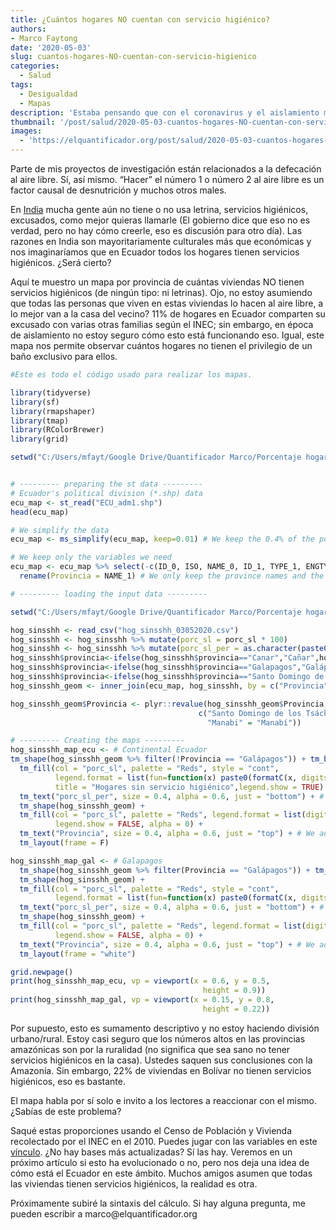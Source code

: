 ```yaml
---
title: ¿Cuántos hogares NO cuentan con servicio higiénico?
authors: 
- Marco Faytong
date: '2020-05-03'
slug: cuantos-hogares-NO-cuentan-con-servicio-higienico
categories:
  - Salud
tags:
  - Desigualdad
  - Mapas
description: 'Estaba pensando que con el coronavirus y el aislamiento muchas personas preferirán usar su propio baño y ningún baño más. ¿Todo el mundo en Ecuador puede hacerlo? En otras palabras, ¿todas las viviendas habitadas tienen baño propio? En este mapa lo muestro.'
thumbnail: '/post/salud/2020-05-03-cuantos-hogares-NO-cuentan-con-servicio-higienico.jpg'
images: 
  - 'https://elquantificador.org/post/salud/2020-05-03-cuantos-hogares-NO-cuentan-con-servicio-higienico.jpg'
---
```

Parte  de mis proyectos de investigación están relacionados a la defecación al aire libre. Sí, así mismo. "Hacer" el número 1 o número 2 al aire libre es un factor causal de desnutrición y muchos otros males.

En [India](https://www.nytimes.com/es/2017/09/07/espanol/india-banos-salud.html)  mucha gente aún no tiene o no usa letrina, servicios higiénicos, excusados, como mejor quieras llamarle (El gobierno dice que eso no es verdad, pero no hay cómo creerle, eso es discusión para otro día). Las razones en India son mayoritariamente culturales más que económicas y nos imaginaríamos que en Ecuador todos los hogares tienen servicios higiénicos. ¿Será cierto?

Aquí te muestro un mapa por provincia de cuántas viviendas NO tienen servicios higiénicos (de ningún tipo: ni letrinas). Ojo, no estoy asumiendo que todas las personas que viven en estas viviendas lo hacen al aire libre, a lo mejor van a la casa del vecino? 11% de hogares en Ecuador comparten su excusado con varias otras familias según el INEC; sin embargo, en época de aislamiento no estoy seguro cómo esto está funcionando eso. Igual, este mapa nos permite observar cuántos hogares no tienen el privilegio de un baño exclusivo para ellos.  

```r

#Este es todo el código usado para realizar los mapas.

library(tidyverse)
library(sf)
library(rmapshaper)
library(tmap)
library(RColorBrewer)
library(grid)

setwd("C:/Users/mfayt/Google Drive/Quantificador Marco/Porcentaje hogares sin latrina")


# --------- preparing the st data ---------
# Ecuador's political division (*.shp) data
ecu_map <- st_read("ECU_adm1.shp")
head(ecu_map)

# We simplify the data
ecu_map <- ms_simplify(ecu_map, keep=0.01) # We keep the 0.4% of the polygon

# We keep only the variables we need
ecu_map <- ecu_map %>% select(-c(ID_0, ISO, NAME_0, ID_1, TYPE_1, ENGTYPE_1, NL_NAME_1, VARNAME_1)) %>%
  rename(Provincia = NAME_1) # We only keep the province names and the geometry

```

```r
# --------- loading the input data ---------

setwd("C:/Users/mfayt/Google Drive/Quantificador Marco/Porcentaje hogares sin latrina")

hog_sinsshh <- read_csv("hog_sinsshh_03052020.csv")
hog_sinsshh <- hog_sinsshh %>% mutate(porc_sl = porc_sl * 100)
hog_sinsshh <- hog_sinsshh %>% mutate(porc_sl_per = as.character(paste0(formatC(hog_sinsshh$porc_sl,format = "f", digits = 0), " %")))
hog_sinsshh$provincia<-ifelse(hog_sinsshh$provincia=="Canar","Cañar",hog_sinsshh$provincia)
hog_sinsshh$provincia<-ifelse(hog_sinsshh$provincia=="Galapagos","Galápagos",hog_sinsshh$provincia)
hog_sinsshh$provincia<-ifelse(hog_sinsshh$provincia=="Santo Domingo de los Tsachilas","Santo Domingo de los Tsáchilas",hog_sinsshh$provincia)
hog_sinsshh_geom <- inner_join(ecu_map, hog_sinsshh, by = c("Provincia" = "provincia"))

hog_sinsshh_geom$Provincia <- plyr::revalue(hog_sinsshh_geom$Provincia, 
                                          c("Santo Domingo de los Tsáchilas" = "Sto Dom Tsáchilas", 
                                            "Manabi" = "Manabí"))
```

```r
# --------- Creating the maps ---------
hog_sinsshh_map_ecu <- # Continental Ecuador
tm_shape(hog_sinsshh_geom %>% filter(!Provincia == "Galápagos")) + tm_borders(col = "grey25", lwd = 1, alpha = 0.4) +
  tm_fill(col = "porc_sl", palette = "Reds", style = "cont",
          legend.format = list(fun=function(x) paste0(formatC(x, digits=0, format="f"), " %")), 
          title = "Hogares sin servicio higiénico",legend.show = TRUE) +
  tm_text("porc_sl_per", size = 0.4, alpha = 0.6, just = "bottom") + # We add the number of cases
  tm_shape(hog_sinsshh_geom) +
  tm_fill(col = "porc_sl", palette = "Reds", legend.format = list(digits = 0), 
          legend.show = FALSE, alpha = 0) + 
  tm_text("Provincia", size = 0.4, alpha = 0.6, just = "top") + # We add the pronvince names
  tm_layout(frame = F)

hog_sinsshh_map_gal <- # Galapagos
  tm_shape(hog_sinsshh_geom %>% filter(Provincia == "Galápagos")) + tm_borders(col = "grey25", lwd = 1, alpha = 0.4) +
  tm_shape(hog_sinsshh_geom) +
  tm_fill(col = "porc_sl", palette = "Reds", style = "cont",
          legend.format = list(fun=function(x) paste0(formatC(x, digits=0, format="f"), " %")), legend.show = FALSE) +
  tm_text("porc_sl_per", size = 0.4, alpha = 0.6, just = "bottom") + # We add the number of cases
  tm_shape(hog_sinsshh_geom) +
  tm_fill(col = "porc_sl", palette = "Reds", legend.format = list(digits = 0), 
          legend.show = FALSE, alpha = 0) + 
  tm_text("Provincia", size = 0.4, alpha = 0.6, just = "top") + # We add the pronvince names
  tm_layout(frame = "white")
```


```r
grid.newpage()
print(hog_sinsshh_map_ecu, vp = viewport(x = 0.6, y = 0.5,
                                           height = 0.9))
print(hog_sinsshh_map_gal, vp = viewport(x = 0.15, y = 0.8,
                                           height = 0.22))
```
Por supuesto, esto es sumamento descriptivo y no estoy haciendo  división urbano/rural. Estoy casi seguro que los números altos en las provincias amazónicas son por la ruralidad (no significa que sea sano no tener servicios higiénicos en la casa). Ustedes saquen sus conclusiones con la Amazonía. Sin embargo, 22% de viviendas en Bolívar no tienen servicios higiénicos, eso es bastante. 

El mapa habla por sí solo e invito a los lectores a reaccionar con el mismo. ¿Sabías de este problema?

Saqué estas proporciones usando el Censo de Población y Vivienda recolectado por el INEC en el 2010. Puedes jugar con las variables en este [vínculo](http://redatam.inec.gob.ec/cgibin/RpWebEngine.exe/PortalAction?&MODE=MAIN&BASE=CPV2010&MAIN=WebServerMain.inl). ¿No hay bases más actualizadas? Sí las hay. Veremos en un próximo artículo si esto ha evolucionado o no, pero nos deja una idea de cómo está el Ecuador en este ámbito. Muchos amigos asumen que todas las viviendas tienen servicios higiénicos, la realidad es otra.

Próximamente subiré la sintaxis del cálculo. Si hay alguna pregunta, me pueden escribir a marco@elquantificador.org